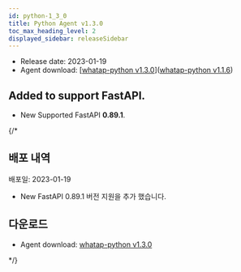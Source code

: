 ```yaml
---
id: python-1_3_0
title: Python Agent v1.3.0
toc_max_heading_level: 2
displayed_sidebar: releaseSidebar
---
```



- Release date: 2023-01-19
- Agent download: [[whatap-python v1.3.0](https://pypi.org/project/whatap-python/1.3.0/)]([whatap-python v1.1.6](https://pypi.org/project/whatap-python/1.1.6/))

## Added to support FastAPI.

- <Status>New</Status> Supported FastAPI <b>0.89.1</b>.

{/* 
## 배포 내역

배포일: 2023-01-19

* <Status>New</Status> FastAPI 0.89.1 버전 지원을 추가 했습니다.


## 다운로드

* Agent download: [whatap-python v1.3.0](https://pypi.org/project/whatap-python/1.3.0/)

*/}
